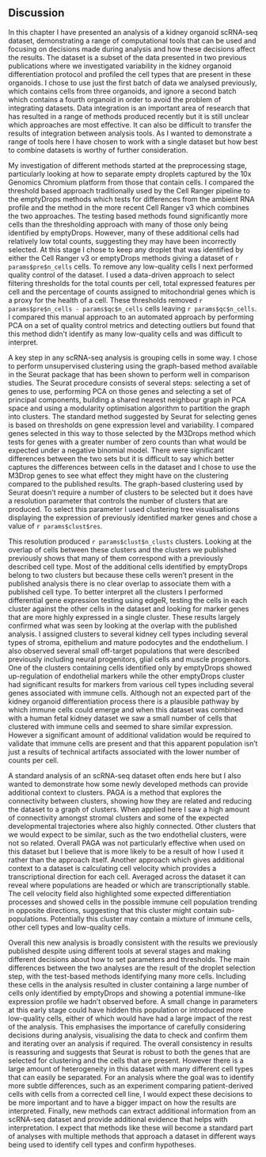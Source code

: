 ## Discussion

In this chapter I have presented an analysis of a kidney organoid scRNA-seq
dataset, demonstrating a range of computational tools that can be used and
focusing on decisions made during analysis and how these decisions affect the
results. The dataset is a subset of the data presented in two previous
publications where we investigated variability in the kidney organoid
differentiation protocol and profiled the cell types that are present in these
organoids. I chose to use just the first batch of data we analysed previously,
which contains cells from three organoids, and ignore a second batch which
contains a fourth organoid in order to avoid the problem of integrating
datasets. Data integration is an important area of research that has resulted
in a range of methods produced recently but it is still unclear which
approaches are most effective. It can also be difficult to transfer the results
of integration between analysis tools. As I wanted to demonstrate a range of
tools here I have chosen to work with a single dataset but how best to combine
datasets is worthy of further consideration.

My investigation of different methods started at the preprocessing stage,
particularly looking at how to separate empty droplets captured by the 10x
Genomics Chromium platform from those that contain cells. I compared the
threshold based approach traditionally used by the Cell Ranger pipeline to the
emptyDrops methods which tests for differences from the ambient RNA profile and
the method in the more recent Cell Ranger v3 which combines the two approaches.
The testing based methods found significantly more cells than the thresholding
approach with many of those only being identified by emptyDrops. However, many
of these additional cells had relatively low total counts, suggesting they may
have been incorrectly selected. At this stage I chose to keep any droplet that
was identified by either the Cell Ranger v3 or emptyDrops methods giving a
dataset of `r params$pre$n_cells` cells. To remove any low-quality cells I next
performed quality control of the dataset. I used a data-driven approach to
select filtering thresholds for the total counts per cell, total expressed
features per cell and the percentage of counts assigned to mitochondrial genes
which is a proxy for the health of a cell. These thresholds removed
`r params$pre$n_cells - params$qc$n_cells` cells leaving `r params$qc$n_cells`.
I compared this manual approach to an automated approach by performing PCA on a
set of quality control metrics and detecting outliers but found that this
method didn't identify as many low-quality cells and was difficult to
interpret.

A key step in any scRNA-seq analysis is grouping cells in some way. I chose to
perform unsupervised clustering using the graph-based method available in the
Seurat package that has been shown to perform well in comparison studies. The
Seurat procedure consists of several steps: selecting a set of genes to use,
performing PCA on those genes and selecting a set of principal components,
building a shared nearest neighbour graph in PCA space and using a modularity
optimisation algorithm to partition the graph into clusters. The standard
method suggested by Seurat for selecting genes is based on thresholds on gene
expression level and variability. I compared genes selected in this way to
those selected by the M3Drops method which tests for genes with a greater
number of zero counts than what would be expected under a negative binomial
model. There were significant differences between the two sets but it is
difficult to say which better captures the differences between cells in the
dataset and I chose to use the M3Drop genes to see what effect they might have
on the clustering compared to the published results. The graph-based clustering
used by Seurat doesn't require a number of clusters to be selected but it does
have a resolution parameter that controls the number of clusters that are
produced. To select this parameter I used clustering tree visualisations
displaying the expression of previously identified marker genes and chose a
value of `r params$clust$res`.

This resolution produced `r params$clust$n_clusts` clusters. Looking at the
overlap of cells between these clusters and the clusters we published
previously shows that many of them correspond with a previously described cell
type. Most of the additional cells identified by emptyDrops belong to two
clusters but because these cells weren't present in the published analysis
there is no clear overlap to associate them with a published cell type. To
better interpret all the clusters I performed differential gene expression
testing using edgeR, testing the cells in each cluster against the other cells
in the dataset and looking for marker genes that are more highly expressed in a
single cluster. These results largely confirmed what was seen by looking at the
overlap with the published analysis. I assigned clusters to several kidney cell
types including several types of stroma, epithelium and mature podocytes and
the endothelium. I also observed several small off-target populations that were
described previously including neural progenitors, glial cells and muscle
progenitors. One of the clusters containing cells identified only by emptyDrops
showed up-regulation of endothelial markers while the other emptyDrops cluster
had significant results for markers from various cell types including several
genes associated with immune cells. Although not an expected part of the kidney
organoid differentiation process there is a plausible pathway by which immune
cells could emerge and when this dataset was combined with a human fetal kidney
dataset we saw a small number of cells that clustered with immune cells and
seemed to share similar expression. However a significant amount of additional
validation would be required to validate that immune cells are present and that
this apparent population isn't just a results of technical artifacts associated
with the lower number of counts per cell.

A standard analysis of an scRNA-seq dataset often ends here but I also wanted
to demonstrate how some newly developed methods can provide additional context
to clusters. PAGA is a method that explores the connectivity between clusters,
showing how they are related and reducing the dataset to a graph of clusters.
When applied here I saw a high amount of connectivity amongst stromal clusters
and some of the expected developmental trajectories where also highly
connected. Other clusters that we would expect to be similar, such as the two
endothelial clusters, were not so related. Overall PAGA was not particularly
effective when used on this dataset but I believe that is more likely to be a
result of how I used it rather than the approach itself. Another approach which
gives additional context to a dataset is calculating cell velocity which
provides a transcriptional direction for each cell. Averaged across the dataset
it can reveal where populations are headed or which are transcriptionally
stable. The cell velocity field also highlighted some expected differentiation
processes and showed cells in the possible immune cell population trending in
opposite directions, suggesting that this cluster might contain
sub-populations. Potentially this cluster may contain a mixture of immune
cells, other cell types and low-quality cells.

Overall this new analysis is broadly consistent with the results we previously
published despite using different tools at several stages and making different
decisions about how to set parameters and thresholds. The main differences
between the two analyses are the result of the droplet selection step, with the
test-based methods identifying many more cells. Including these cells in the
analysis resulted in cluster containing a large number of cells only identified
by emptyDrops and showing a potential immune-like expression profile we hadn't
observed before. A small change in parameters at this early stage could have
hidden this population or introduced more low-quality cells, either of which
would have had a large impact of the rest of the analysis. This emphasises the
importance of carefully considering decisions during analysis, visualising the
data to check and confirm them and iterating over an analysis if required. The
overall consistency in results is reassuring and suggests that Seurat is robust
to both the genes that are selected for clustering and the cells that are
present. However there is a large amount of heterogeneity in this dataset with
many different cell types that can easily be separated. For an analysis where
the goal was to identify more subtle differences, such as an experiment
comparing patient-derived cells with cells from a corrected cell line, I would
expect these decisions to be more important and to have a bigger impact on how
the results are interpreted. Finally, new methods can extract additional
information from an scRNA-seq dataset and provide additional evidence that
helps with interpretation. I expect that methods like these will become a
standard part of analyses with multiple methods that approach a dataset in
different ways being used to identify cell types and confirm hypotheses.
